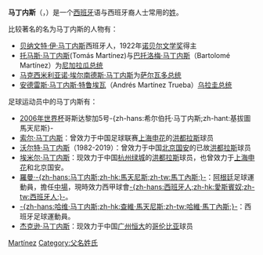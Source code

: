 {{西班牙姓}}

'''马丁内斯'''（{{lang-es|Martínez}}，{{lang-en|Martinez}}）是一个[[西班牙|西班牙]]语与西班牙裔人士常用的[[姓|姓]]。

比较著名的名为马丁内斯的人物有：

*[[哈辛托·贝纳文特|贝纳文特·伊·马丁内斯]]西班牙人，1922年[[诺贝尔文学奖|诺贝尔文学奖]]得主
*[[托马斯·马丁内斯|托马斯·马丁内斯]](Tomás Martínez)与[[巴托洛梅·马丁内斯|巴托洛梅·马丁内斯]]（Bartolomé Martínez）为[[尼加拉瓜总统列表|尼加拉瓜总统]]
*[[马克西米利亚诺·埃尔南德斯·马丁内斯|马克西米利亚诺·埃尔南德斯·马丁内斯]]为[[萨尔瓦多总统|萨尔瓦多总统]]
*[[安德雷斯·马丁内斯·特鲁埃瓦|安德雷斯·马丁内斯·特鲁埃瓦]]（Andrés Martínez Trueba）[[乌拉圭总统|乌拉圭总统]]


足球运动员中的马丁内斯有：

*[[2006年世界杯|2006年世界杯]]哥斯达黎加5号-{zh-hans:希尔伯托·马丁内斯;zh-hant:基拔圖馬天尼斯}-
*[[索尔·马丁内斯|索尔·马丁内斯]]：曾效力于中国足球联赛[[上海申花|上海申花]]的[[洪都拉斯|洪都拉斯]]球员
*[[沃尔特·马丁内斯|沃尔特·马丁内斯]]（1982-2019）：曾效力于中国[[北京国安|北京国安]]的已故[[洪都拉斯|洪都拉斯]]球员
*[[埃米尔·马丁内斯|埃米尔·马丁内斯]]：现效力于中国[[杭州绿城|杭州绿城]]的[[洪都拉斯|洪都拉斯]]球员，也曾效力于[[上海申花|上海申花]]和北京国安。
*[[羅曼·馬天尼斯|羅曼·-{zh-hans:马丁内斯;zh-hk:馬天尼斯;zh-tw:馬丁內斯;}-]]：[[阿根廷|阿根廷]]足球運動員，擔任[[中場|中場]]，現時效力西甲球會[[愛斯賓奴|-{zh-hans:西班牙人;zh-hk:愛斯賓奴;zh-tw:西班牙人;}-]]。
*[[查維·馬天尼斯|-{zh-hans:哈维·马丁内斯;zh-hk:查維·馬天尼斯;zh-tw:哈維·馬丁內斯;}-]]：西班牙足球運動員。
*[[杰克逊·马丁内斯|杰克逊·马丁内斯]]：现效力于中国[[广州恒大|广州恒大]]的[[哥伦比亚|哥伦比亚]]球员
{{Disambig|Cat=人名译名消歧义|Martínez}}

[[Category:西班牙語姓氏|Martínez]]
[[Category:父名姓氏|Category:父名姓氏]]